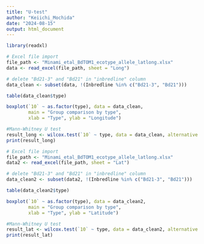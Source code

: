 ---
title: "U-test"
author: "Keiichi_Mochida"
date: "2024-08-15"
output: html_document
---

```{r}
library(readxl)

# Excel file import
file_path <- "Minami_etal_BdTOM1_ecotype_allele_latlong.xlsx"  
data <- read_excel(file_path, sheet = "Long")

# delete "Bd21-3" and "Bd21" in "inbredline" column
data_clean <- subset(data, !(Inbredline %in% c("Bd21-3", "Bd21")))

table(data_clean$type)
```
```{r}
boxplot(`10` ~ as.factor(type), data = data_clean,
        main = "Group comparison by type",
        xlab = "Type", ylab = "Longitude")
```
```{r}
#Mann-Whitney U test
result_long <- wilcox.test(`10` ~ type, data = data_clean, alternative = "two.sided")
print(result_long)
```

```{r}
# Excel file import
file_path <- "Minami_etal_BdTOM1_ecotype_allele_latlong.xlsx"  
data2 <- read_excel(file_path, sheet = "Lat")

# delete "Bd21-3" and "Bd21" in "inbredline" column
data_clean2 <- subset(data2, !(Inbredline %in% c("Bd21-3", "Bd21")))

table(data_clean2$type)
```
```{r}
boxplot(`10` ~ as.factor(type), data = data_clean2,
        main = "Group comparison by type",
        xlab = "Type", ylab = "Latitude")
```
```{r}
#Mann-Whitney U test
result_lat <- wilcox.test(`10` ~ type, data = data_clean2, alternative = "two.sided")
print(result_lat)
```








